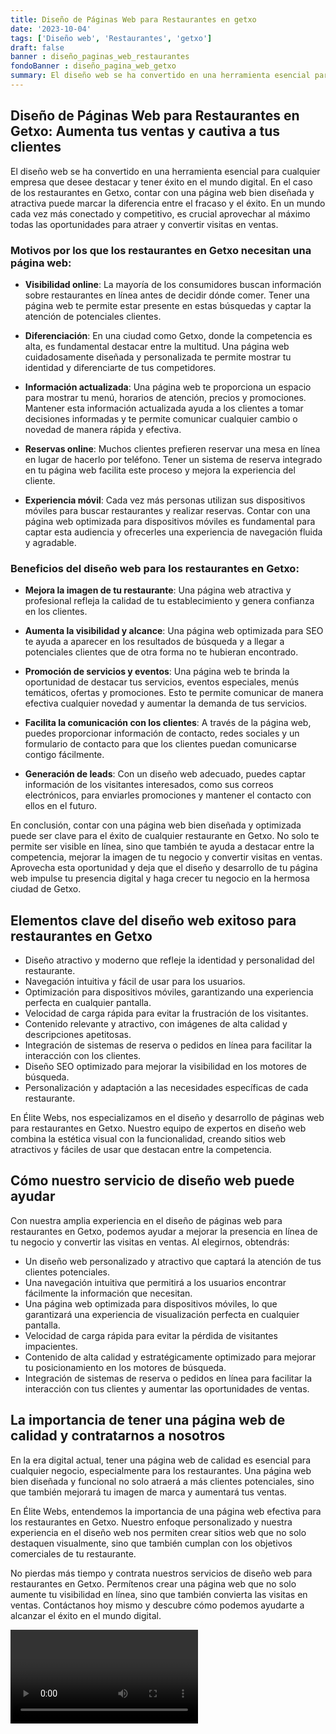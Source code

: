```yaml
---
title: Diseño de Páginas Web para Restaurantes en getxo
date: '2023-10-04'
tags: ['Diseño web', 'Restaurantes', 'getxo']
draft: false
banner : diseño_paginas_web_restaurantes
fondoBanner : diseño_pagina_web_getxo
summary: El diseño web se ha convertido en una herramienta esencial para cualquier empresa que desee destacar y tener éxito en el mundo digital. En el caso de los restaurantes en Getxo, contar con una página web bien diseñada y atractiva puede marcar la diferencia entre el fracaso y el éxito. En un mundo cada vez más conectado y competitivo, es crucial aprovechar al máximo todas las oportunidades para atraer y convertir visitas en ventas.
---
```


## Diseño de Páginas Web para Restaurantes en Getxo: Aumenta tus ventas y cautiva a tus clientes

El diseño web se ha convertido en una herramienta esencial para cualquier empresa que desee destacar y tener éxito en el mundo digital. En el caso de los restaurantes en Getxo, contar con una página web bien diseñada y atractiva puede marcar la diferencia entre el fracaso y el éxito. En un mundo cada vez más conectado y competitivo, es crucial aprovechar al máximo todas las oportunidades para atraer y convertir visitas en ventas.

### Motivos por los que los restaurantes en Getxo necesitan una página web:

- **Visibilidad online**: La mayoría de los consumidores buscan información sobre restaurantes en línea antes de decidir dónde comer. Tener una página web te permite estar presente en estas búsquedas y captar la atención de potenciales clientes.

- **Diferenciación**: En una ciudad como Getxo, donde la competencia es alta, es fundamental destacar entre la multitud. Una página web cuidadosamente diseñada y personalizada te permite mostrar tu identidad y diferenciarte de tus competidores.

- **Información actualizada**: Una página web te proporciona un espacio para mostrar tu menú, horarios de atención, precios y promociones. Mantener esta información actualizada ayuda a los clientes a tomar decisiones informadas y te permite comunicar cualquier cambio o novedad de manera rápida y efectiva.

- **Reservas online**: Muchos clientes prefieren reservar una mesa en línea en lugar de hacerlo por teléfono. Tener un sistema de reserva integrado en tu página web facilita este proceso y mejora la experiencia del cliente.

- **Experiencia móvil**: Cada vez más personas utilizan sus dispositivos móviles para buscar restaurantes y realizar reservas. Contar con una página web optimizada para dispositivos móviles es fundamental para captar esta audiencia y ofrecerles una experiencia de navegación fluida y agradable.

### Beneficios del diseño web para los restaurantes en Getxo:

- **Mejora la imagen de tu restaurante**: Una página web atractiva y profesional refleja la calidad de tu establecimiento y genera confianza en los clientes.

- **Aumenta la visibilidad y alcance**: Una página web optimizada para SEO te ayuda a aparecer en los resultados de búsqueda y a llegar a potenciales clientes que de otra forma no te hubieran encontrado.

- **Promoción de servicios y eventos**: Una página web te brinda la oportunidad de destacar tus servicios, eventos especiales, menús temáticos, ofertas y promociones. Esto te permite comunicar de manera efectiva cualquier novedad y aumentar la demanda de tus servicios.

- **Facilita la comunicación con los clientes**: A través de la página web, puedes proporcionar información de contacto, redes sociales y un formulario de contacto para que los clientes puedan comunicarse contigo fácilmente.

- **Generación de leads**: Con un diseño web adecuado, puedes captar información de los visitantes interesados, como sus correos electrónicos, para enviarles promociones y mantener el contacto con ellos en el futuro.

En conclusión, contar con una página web bien diseñada y optimizada puede ser clave para el éxito de cualquier restaurante en Getxo. No solo te permite ser visible en línea, sino que también te ayuda a destacar entre la competencia, mejorar la imagen de tu negocio y convertir visitas en ventas. Aprovecha esta oportunidad y deja que el diseño y desarrollo de tu página web impulse tu presencia digital y haga crecer tu negocio en la hermosa ciudad de Getxo.

<GifSeo />

<Cta />

## Elementos clave del diseño web exitoso para restaurantes en Getxo

- Diseño atractivo y moderno que refleje la identidad y personalidad del restaurante.
- Navegación intuitiva y fácil de usar para los usuarios.
- Optimización para dispositivos móviles, garantizando una experiencia perfecta en cualquier pantalla.
- Velocidad de carga rápida para evitar la frustración de los visitantes.
- Contenido relevante y atractivo, con imágenes de alta calidad y descripciones apetitosas.
- Integración de sistemas de reserva o pedidos en línea para facilitar la interacción con los clientes.
- Diseño SEO optimizado para mejorar la visibilidad en los motores de búsqueda.
- Personalización y adaptación a las necesidades específicas de cada restaurante.

En Élite Webs, nos especializamos en el diseño y desarrollo de páginas web para restaurantes en Getxo. Nuestro equipo de expertos en diseño web combina la estética visual con la funcionalidad, creando sitios web atractivos y fáciles de usar que destacan entre la competencia.

## Cómo nuestro servicio de diseño web puede ayudar

Con nuestra amplia experiencia en el diseño de páginas web para restaurantes en Getxo, podemos ayudar a mejorar la presencia en línea de tu negocio y convertir las visitas en ventas. Al elegirnos, obtendrás:

- Un diseño web personalizado y atractivo que captará la atención de tus clientes potenciales.
- Una navegación intuitiva que permitirá a los usuarios encontrar fácilmente la información que necesitan.
- Una página web optimizada para dispositivos móviles, lo que garantizará una experiencia de visualización perfecta en cualquier pantalla.
- Velocidad de carga rápida para evitar la pérdida de visitantes impacientes.
- Contenido de alta calidad y estratégicamente optimizado para mejorar tu posicionamiento en los motores de búsqueda.
- Integración de sistemas de reserva o pedidos en línea para facilitar la interacción con tus clientes y aumentar las oportunidades de ventas.

## La importancia de tener una página web de calidad y contratarnos a nosotros

En la era digital actual, tener una página web de calidad es esencial para cualquier negocio, especialmente para los restaurantes. Una página web bien diseñada y funcional no solo atraerá a más clientes potenciales, sino que también mejorará tu imagen de marca y aumentará tus ventas.

En Élite Webs, entendemos la importancia de una página web efectiva para los restaurantes en Getxo. Nuestro enfoque personalizado y nuestra experiencia en el diseño web nos permiten crear sitios web que no solo destaquen visualmente, sino que también cumplan con los objetivos comerciales de tu restaurante.

No pierdas más tiempo y contrata nuestros servicios de diseño web para restaurantes en Getxo. Permítenos crear una página web que no solo aumente tu visibilidad en línea, sino que también convierta las visitas en ventas. Contáctanos hoy mismo y descubre cómo podemos ayudarte a alcanzar el éxito en el mundo digital.

<Video />

<CtaBot job='Restaurantes' city='getxo'/>

<Gmaps query='getxo+españa+maps' />